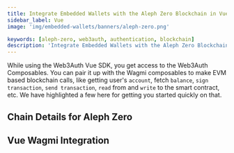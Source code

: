 ```yaml
---
title: Integrate Embedded Wallets with the Aleph Zero Blockchain in Vue
sidebar_label: Vue
image: 'img/embedded-wallets/banners/aleph-zero.png'

keywords: [aleph-zero, web3auth, authentication, blockchain]
description: 'Integrate Embedded Wallets with the Aleph Zero Blockchain in Vue | Embedded Wallets'
---
```



While using the Web3Auth Vue SDK, you get access to the Web3Auth Composables. You can pair it up with the Wagmi composables to make EVM based blockchain calls, like getting user's `account`, fetch `balance`, `sign transaction`, `send transaction`, `read` from and `write` to the smart contract, etc. We have highlighted a few here for getting you started quickly on that.

## Chain Details for Aleph Zero

<ChainDetailsAlephZero />

## Vue Wagmi Integration

<VueWagmiIntegration />
